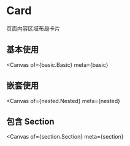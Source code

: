 

<Meta title="Example/Card" />

# Card

页面内容区域布局卡片

## 基本使用

<Canvas
  of={basic.Basic}
  meta={basic}
></Canvas>

<Controls of={basic.Basic} />

## 嵌套使用

<Canvas
  of={nested.Nested}
  meta={nested}
></Canvas>

## 包含 Section

<Canvas
  of={section.Section}
  meta={section}
></Canvas>

